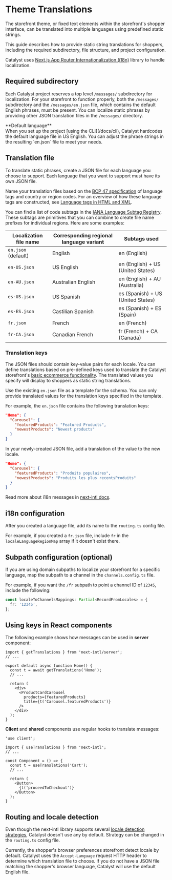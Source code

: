 # Theme Translations

The storefront theme, or fixed text elements within the storefront's shopper interface, can be translated into multiple languages using predefined static strings.

This guide describes how to provide static string translations for shoppers, including the required subdirectory, file structure, and project configuration.

Catalyst uses [Next.js App Router Internationalization (i18n)](https://next-intl-docs.vercel.app/docs/getting-started/app-router) library to handle localization.

## Required subdirectory

Each Catalyst project reserves a top level `/messages/` subdirectory for localization.
For your storefront to function properly, both the `/messages/` subdirectory and the `/messages/en.json` file, which contains the default English phrases, must be present.
You can localize static phrases by providing other JSON translation files in the `/messages/` directory.

<Callout type="info">
**Default language**<br />
When you set up the project [using the CLI](/docs/cli), Catalyst hardcodes the default language file in US English. You can adjust the phrase strings in the resulting `en.json` file to meet your needs.
</Callout>

## Translation file

To translate static phrases, create a JSON file for each language you choose to support. Each language that you want to support must have its own JSON file.

Name your translation files based on the [BCP 47 specification](https://tools.ietf.org/html/bcp47) of language tags and country or region codes. For an overview of how these language tags are constructed, see [Language tags in HTML and XML](http://www.w3.org/International/articles/language-tags/).

You can find a list of code subtags in the [IANA Language Subtag Registry](http://www.iana.org/assignments/language-subtag-registry). These subtags are primitives that you can combine to create file name prefixes for individual regions. Here are some examples:

| Localization file name | Corresponding regional language variant | Subtags used |
| ----------- | ----------- | ----------- |
| `en.json` (default) | English | en (English) |
| `en-US.json` | US English | en (English) + US (United States) |
| `en-AU.json` | Australian English | en (English) + AU (Australia) |
| `es-US.json` | US Spanish | es (Spanish) + US (United States) |
| `es-ES.json` | Castilian Spanish | es (Spanish) + ES (Spain) |
| `fr.json` | French | en (French) |
| `fr-CA.json` | Canadian French | fr (French) + CA (Canada) |

### Translation keys

The JSON files should contain key-value pairs for each locale. You can define translations based on pre-defined keys used to translate the Catalyst storefront's [basic ecommerce functionality](/docs#ecommerce-functionality). The translated values you specify will display to shoppers as static string translations.

Use the existing `en.json` file as a template for the schema. You can only provide translated values for the translation keys specified in the template.

For example, the `en.json` file contains the following translation keys:

```json
"Home": {
  "Carousel": {
    "featuredProducts": "Featured Products",
    "newestProducts": "Newest products"
  }
}
```

In your newly-created JSON file, add a translation of the value to the new locale.

```json
"Home": {
  "Carousel": {
    "featuredProducts": "Produits populaires",
    "newestProducts": "Produits les plus recentsProduits"
  }
}
```

Read more about i18n messages in [next-intl docs](https://next-intl-docs.vercel.app/docs/usage/messages).

## i18n configuration

After you created a language file, add its name to the `routing.ts` config file.

For example, if you created a `fr.json` file, include `fr` in the `localeLanguageRegionMap` array if it doesn't exist there.

## Subpath configuration (optional)

If you are using domain subpaths to localize your storefront for a specific language, map the subpath to a channel in the `channels.config.ts` file.

For example, if you want the `/fr` subpath to point a channel ID of `12345`, include the following:

```ts
const localeToChannelsMappings: Partial<RecordFromLocales> = {
  fr: '12345',
};
```

## Using keys in React components

The following example shows how messages can be used in **server** component:

```tsx
import { getTranslations } from 'next-intl/server';
// ...

export default async function Home() {
  const t = await getTranslations('Home');
  // ...

  return (
    <div>
      <ProductCardCarousel
        products={featuredProducts}
        title={t('Carousel.featuredProducts')}
      />
    </div>
  );
}
```

**Client** and **shared** components use regular hooks to translate messages:

```tsx
'use client';

import { useTranslations } from 'next-intl';
// ...

const Component = () => {
  const t = useTranslations('Cart');
  // ...

  return (
    <Button>
      {t('proceedToCheckout')}
    </Button>
  );
}
```

## Routing and locale detection

Even though the next-intl library supports several [locale detection strategies](https://next-intl-docs.vercel.app/docs/routing/middleware#strategies), Catalyst doesn't use any by default. Strategy can be changed in the `routing.ts` config file.

Currently, the shopper's browser preferences storefront detect locale by default. Catalyst uses the `Accept-Language` request HTTP header to determine which translation file to choose. If you do not have a JSON file matching the shopper's browser language, Catalyst will use the default English file.
